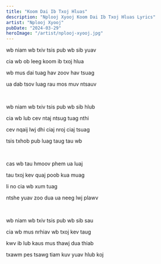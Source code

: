 ```yaml
---
title: "Koom Dai Ib Txoj Hluas"
description: "Nplooj Xyooj Koom Dai Ib Txoj Hluas Lyrics"
artist: "Nplooj Xyooj"
pubDate: "2024-03-29"
heroImage: "/artist/nplooj-xyooj.jpg"
---
```


wb niam wb txiv tsis pub wb sib yuav

cia wb ob leeg koom ib txoj hlua

wb mus dai tuag hav zoov hav tsuag

ua dab tsov luag rau mos muv ntsauv

<br />

wb niam wb txiv tsis pub wb sib hlub

cia wb lub cev ntaj ntsug tuag nthi

cev nqaij lwj dhi ciaj nroj ciaj tsuag

tsis txhob pub luag taug tau wb

<br />

cas wb tau hmoov phem ua luaj

tau txoj kev quaj poob kua muag

li no cia wb xum tuag

ntshe yuav zoo dua ua neeg lwj plawv

<br />

wb niam wb txiv tsis pub wb sib sau

cia wb mus nrhiav wb txoj kev taug

kwv ib lub kaus mus thawj dua thiab

txawm pes tsawg tiam kuv yuav hlub koj
